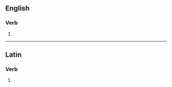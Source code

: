 ==English==

===Verb===
{{head|en|verb form}}

# {{en-third-person singular of|circumscribe}}

----

==Latin==

===Verb===
{{la-verb-form|circumscrībēs}}

# {{inflection of|la|circumscrībō||2|s|futr|actv|indc}}